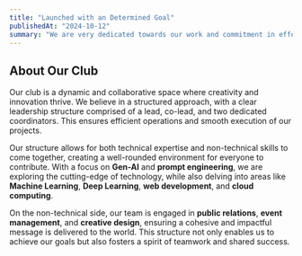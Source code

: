 ```yaml
---
title: "Launched with an Determined Goal"
publishedAt: "2024-10-12"
summary: "We are very dedicated towards our work and commitment in effective knowledge transfer"
---
```


## About Our Club

Our club is a dynamic and collaborative space where creativity and innovation thrive. We believe in a structured approach, with a clear leadership structure comprised of a lead, co-lead, and two dedicated coordinators. This ensures efficient operations and smooth execution of our projects.

Our structure allows for both technical expertise and non-technical skills to come together, creating a well-rounded environment for everyone to contribute. With a focus on **Gen-AI** and **prompt engineering**, we are exploring the cutting-edge of technology, while also delving into areas like **Machine Learning**, **Deep Learning**, **web development**, and **cloud computing**.

On the non-technical side, our team is engaged in **public relations**, **event management**, and **creative design**, ensuring a cohesive and impactful message is delivered to the world. This structure not only enables us to achieve our goals but also fosters a spirit of teamwork and shared success.
